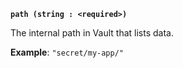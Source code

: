 <a id="list-arg-path" />

**`path (string : <required>)`**

The internal path in Vault that lists data.

**Example**: `"secret/my-app/"`